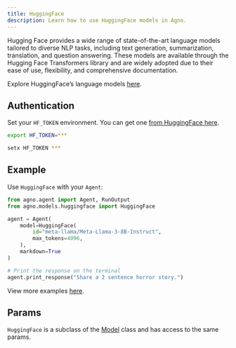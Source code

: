 ```yaml
---
title: HuggingFace
description: Learn how to use HuggingFace models in Agno.
---
```


Hugging Face provides a wide range of state-of-the-art language models tailored to diverse NLP tasks,
including text generation, summarization, translation, and question answering.
These models are available through the Hugging Face Transformers library and are widely
adopted due to their ease of use, flexibility, and comprehensive documentation.

Explore HuggingFace’s language models [here](https://huggingface.co/docs/text-generation-inference/en/supported_models).

## Authentication

Set your `HF_TOKEN` environment. You can get one [from HuggingFace here](https://huggingface.co/settings/tokens).

<CodeGroup>

```bash Mac
export HF_TOKEN=***
```

```bash Windows
setx HF_TOKEN ***
```

</CodeGroup>

## Example

Use `HuggingFace` with your `Agent`:

<CodeGroup>

```python agent.py
from agno.agent import Agent, RunOutput
from agno.models.huggingface import HuggingFace

agent = Agent(
    model=HuggingFace(
        id="meta-llama/Meta-Llama-3-8B-Instruct",
        max_tokens=4096,
    ),
    markdown=True
)

# Print the response on the terminal
agent.print_response("Share a 2 sentence horror story.")
```

</CodeGroup>

<Note> View more examples [here](/examples/models/huggingface/basic). </Note>

## Params

<Snippet file="model-hf-params.mdx" />

`HuggingFace` is a subclass of the [Model](/reference/models/model) class and has access to the same params.
